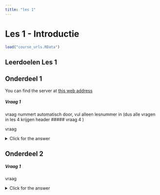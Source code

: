 ```yaml
---
title: "les 1"
---
```



# Les 1 - Introductie

```r
load("course_urls.RData")
```

## Leerdoelen Les 1

## Onderdeel 1

You can find the server at [this web address](`r serverurl`)

<div class="question">
##### Vraag 1
vraag nummert automatisch door, vul alleen lesnummer in (dus alle vragen in les 4 krijgen header ##### vraag 4 )

vraag
</div>

<details><summary>Click for the answer</summary>
antwoord
```r
# code chuncks kunnen gewoon mee
print("42")
```
  
</details>

## Onderdeel 2

<div class="question">
##### Vraag 1

vraag
</div>

<details><summary>Click for the answer</summary>
antwoord
```r
# code chuncks kunnen gewoon mee
print("36")
```
  
</details>
